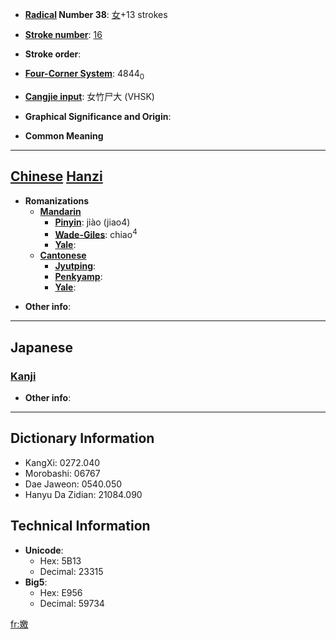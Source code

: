 * '''[[Wiktionary:Chinese radical index| Radical]] Number 38''': [[Wiktionary:Chinese radical index 女|女]]+13 strokes

* '''[[Wiktionary:Chinese total strokes index|Stroke number]]''': [[Wiktionary:Chinese total strokes index 16|16]]

* '''Stroke order''': 

* '''[[Wiktionary:Chinese four corner index|Four-Corner System]]''': 4844<sub>0</sub>

* '''[[Wiktionary:Chinese Cangjie index|Cangjie input]]''': 女竹尸大 (VHSK)

* '''Graphical Significance and Origin''': 

* '''Common Meaning'''

----

== [[Chinese]] [[Hanzi]] ==

* '''Romanizations'''
** '''[[Mandarin]]'''
*** '''[[Pinyin]]''': jiào (jiao4)
*** '''[[Wade-Giles]]''': chiao<sup>4</sup>
*** '''[[Yale]]''': 
** '''[[Cantonese]]'''
*** '''[[Jyutping]]''':
*** '''[[Penkyamp]]''': 
*** '''[[Yale]]''': 

* '''Other info''': 

----

==Japanese==
===[[Kanji]]===
{{kanji|on readings=[[けう]] (keu)|kun readings=}}

* '''Other info''':  

----

== Dictionary Information ==

* KangXi: 0272.040
* Morobashi: 06767
* Dae Jaweon: 0540.050
* Hanyu Da Zidian: 21084.090

== Technical Information ==

* '''Unicode''':
** Hex: 5B13
** Decimal: 23315
* '''Big5''':
** Hex: E956
** Decimal: 59734

[[fr:嬓]]